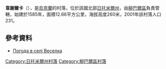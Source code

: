 {{coord|49|57|13|N|27|55|10|E|scale:30000|display=title}}

'''韋謝爾卡'''（{{lang-uk|Веселка}}），是[[烏克蘭|烏克蘭]]的村落，位於該國北部[[日托米爾州|日托米爾州]]，由[[柳巴爾區|柳巴爾區]]負責管轄，始建於1585年，面積12.66平方公里，海拔高度260米，2001年該村落人口231。

==參考資料==
* [http://weather.in.ua/ua/zhitomirskaja/3479 Погода в селі Веселка] {{Wayback|url=http://weather.in.ua/ua/zhitomirskaja/3479 |date=20160305081522 }}

{{DEFAULTSORT:Веселка}}
[[Category:日托米爾州村落|Category:日托米爾州村落]]
[[Category:柳巴爾區村落|Category:柳巴爾區村落]]


{{Zhytomyr-geo-stub}}